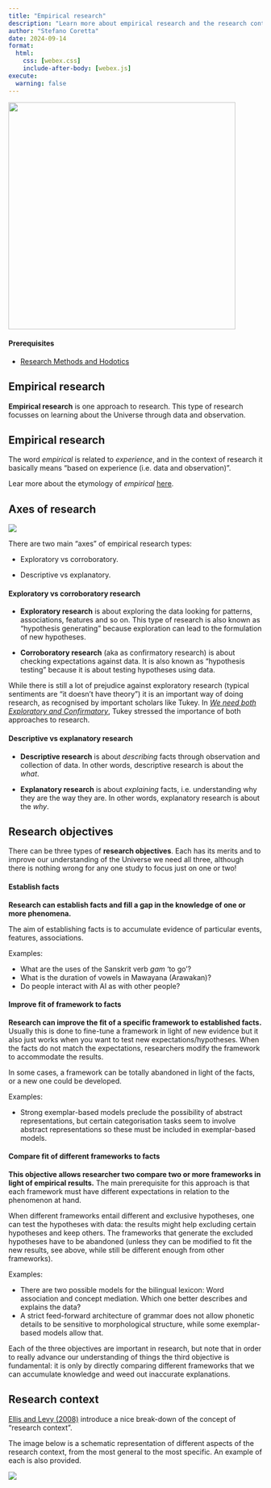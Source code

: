 ```yaml
---
title: "Empirical research"
description: "Learn more about empirical research and the research context"
author: "Stefano Coretta"
date: 2024-09-14
format: 
  html:
    css: [webex.css]
    include-after-body: [webex.js]
execute: 
  warning: false
---
```


![](../img/res-process-context.png){width="450"}

::: callout-warning
#### Prerequisites

- [Research Methods and Hodotics](hodotics.qmd)
:::

## Empirical research

**Empirical research** is one approach to research. This type of research focusses on learning about the Universe through data and observation.

::: callout-note
## Empirical research

The word *empirical* is related to *experience*, and in the context of research it basically means "based on experience (i.e. data and observation)".

Lear more about the etymology of *empirical* [here](https://en.wiktionary.org/wiki/empirical#Etymology).
:::

## Axes of research

![](../img/axes-research.png)

There are two main "axes" of empirical research types:

-   Exploratory vs corroboratory.

-   Descriptive vs explanatory.

::: callout-note
#### Exploratory vs corroboratory research

- **Exploratory research** is about exploring the data looking for patterns, associations, features and so on. This type of research is also known as "hypothesis generating" because exploration can lead to the formulation of new hypotheses.

- **Corroboratory research** (aka as confirmatory research) is about checking expectations against data. It is also known as "hypothesis testing" because it is about testing hypotheses using data.
:::

While there is still a lot of prejudice against exploratory research (typical sentiments are "it doesn't have theory") it is an important way of doing research, as recognised by important scholars like Tukey. In [*We need both Exploratory and Confirmatory*](https://www.doi.org/10.2307/2682991), Tukey stressed the importance of both approaches to research.

::: callout-note
#### Descriptive vs explanatory research

- **Descriptive research** is about *describing* facts through observation and collection of data. In other words, descriptive research is about the *what*.

- **Explanatory research** is about *explaining* facts, i.e. understanding why they are the way they are. In other words, explanatory research is about the *why*.
:::

## Research objectives

There can be three types of **research objectives**. Each has its merits and to improve our understanding of the Universe we need all three, although there is nothing wrong for any one study to focus just on one or two!

::: callout-tip
#### Establish facts

**Research can establish facts and fill a gap in the knowledge of one or more phenomena.**

The aim of establishing facts is to accumulate evidence of particular events, features, associations.

Examples:

- What are the uses of the Sanskrit verb *gam* 'to go'?
- What is the duration of vowels in Mawayana (Arawakan)?
- Do people interact with AI as with other people?
:::

::: callout-note
#### Improve fit of framework to facts

**Research can improve the fit of a specific framework to established facts.** Usually this is done to fine-tune a framework in light of new evidence but it also just works when you want to test new expectations/hypotheses. When the facts do not match the expectations, researchers modify the framework to accommodate the results.

In some cases, a framework can be totally abandoned in light of the facts, or a new one could be developed.

Examples:

-   Strong exemplar-based models preclude the possibility of abstract representations, but certain categorisation tasks seem to involve abstract representations so these must be included in exemplar-based models.
:::

::: callout-important
#### Compare fit of different frameworks to facts

**This objective allows researcher two compare two or more frameworks in light of empirical results.** The main prerequisite for this approach is that each framework must have different expectations in relation to the phenomenon at hand.

When different frameworks entail different and exclusive hypotheses, one can test the hypotheses with data: the results might help excluding certain hypotheses and keep others. The frameworks that generate the excluded hypotheses have to be abandoned (unless they can be modified to fit the new results, see above, while still be different enough from other frameworks).

Examples:

-   There are two possible models for the bilingual lexicon: Word association and concept mediation. Which one better describes and explains the data?
- A strict feed-forward architecture of grammar does not allow phonetic details to be sensitive to morphological structure, while some exemplar-based models allow that.
:::

Each of the three objectives are important in research, but note that in order to really advance our understanding of things the third objective is fundamental: it is only by directly comparing different frameworks that we can accumulate knowledge and weed out inaccurate explanations.

## Research context

[Ellis and Levy (2008)](https://citeseerx.ist.psu.edu/document?repid=rep1&type=pdf&doi=cc14e3b33a2531c5799194cfaa745566384ddc09) introduce a nice break-down of the concept of "research context".

The image below is a schematic representation of different aspects of the research context, from the most general to the most specific. An example of each is also provided.

![](../img/research-topic.png)


